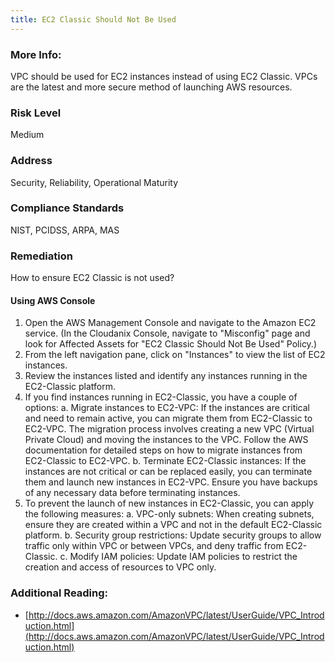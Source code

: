 ```yaml
---
title: EC2 Classic Should Not Be Used
---
```


### More Info:

VPC should be used for EC2 instances instead of using EC2 Classic. VPCs are the latest and more secure method of launching AWS resources.

### Risk Level

Medium

### Address

Security, Reliability, Operational Maturity

### Compliance Standards

NIST, PCIDSS, ARPA, MAS

### Remediation

How to ensure EC2 Classic is not used?

#### Using AWS Console

1. Open the AWS Management Console and navigate to the Amazon EC2 service.
    (In the Cloudanix Console, navigate to "Misconfig" page and look for Affected Assets for "EC2 Classic Should Not Be Used" Policy.)
2. From the left navigation pane, click on "Instances" to view the list of EC2 instances.
3. Review the instances listed and identify any instances running in the EC2-Classic platform.
4. If you find instances running in EC2-Classic, you have a couple of options:
   a. Migrate instances to EC2-VPC: If the instances are critical and need to remain active, you can migrate them from EC2-Classic to EC2-VPC. The migration process involves creating a new VPC (Virtual Private Cloud) and moving the instances to the VPC. Follow the AWS documentation for detailed steps on how to migrate instances from EC2-Classic to EC2-VPC.
   b. Terminate EC2-Classic instances: If the instances are not critical or can be replaced easily, you can terminate them and launch new instances in EC2-VPC. Ensure you have backups of any necessary data before terminating instances.
5. To prevent the launch of new instances in EC2-Classic, you can apply the following measures:
   a. VPC-only subnets: When creating subnets, ensure they are created within a VPC and not in the default EC2-Classic platform.
   b. Security group restrictions: Update security groups to allow traffic only within VPC or between VPCs, and deny traffic from EC2-Classic.
   c. Modify IAM policies: Update IAM policies to restrict the creation and access of resources to VPC only.

### Additional Reading:

- [http://docs.aws.amazon.com/AmazonVPC/latest/UserGuide/VPC_Introduction.html](http://docs.aws.amazon.com/AmazonVPC/latest/UserGuide/VPC_Introduction.html)
